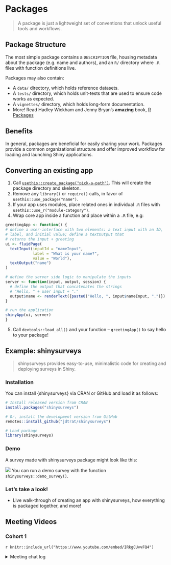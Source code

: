 # Packages

> A package is just a lightweight set of conventions that unlock useful tools and workflows.

## Package Structure

The most simple package contains a `DESCRIPTION` file, housing metadata about the package (e.g. name and authors), and an `R/` directory where `.R` files with function definitions live. 

Packages may also contain:

* A `data/` directory, which holds reference datasets.
* A `tests/` directory, which holds unit-tests that are used to ensure code works as expected.
* A `vignettes/` directory, which holds long-form documentation.
* More! Read Hadley Wickham and Jenny Bryan's **amazing** book, [R Packages](https://r-pkgs.org)

## Benefits

In general, packages are beneficial for easily sharing your work. Packages provide a common organizational structure and offer improved workflow for loading and launching Shiny applications.

## Converting an existing app

1. Call [`usethis::create_package("pick-a-path")`](https://r-pkgs.org/whole-game.html#create_package). This will create the package directory and skeleton. 
2. Remove any `library()` or `require()` calls, in favor of `usethis::use_package("name")`.
3. If your app uses modules, place related ones in individual `.R` files with `usethis::use_r("module-category")`. 
4. Wrap core app inside a function and place within a `.R` file, e.g:

```r

greetingApp <- function() {
# define a user-interface with two elements: a text input with an ID, 
# label, and initial value; define a textOutput that 
# returns the input + greeting
ui <- fluidPage(
  textInput(inputId = "nameInput", 
            label = "What is your name?", 
            value = "World"),
  textOutput("name")
)

# define the server side logic to manipulate the inputs
server <- function(input, output, session) {
  # define the output that concatenates the strings 
  # "Hello, " + user input + "."
  output$name <- renderText({paste0("Hello, ", input$nameInput, ".")})
}

# run the application
shinyApp(ui, server)
}
```

5. Call `devtools::load_all()` and your function -- `greetingApp()` to say hello to your package!

## Example: shinysurveys

> shinysurveys provides easy-to-use, minimalistic code for creating and deploying surveys in Shiny.

### Installation

You can install {shinysurveys} via CRAN or GitHub and load it as follows:

``` .r
# Install released version from CRAN
install.packages("shinysurveys")

# Or, install the development version from GitHub
remotes::install_github("jdtrat/shinysurveys")

# Load package
library(shinysurveys)
```

### Demo

A survey made with shinysurveys package might look like this:

![](https://www.jdtrat.com/project/shinysurveys/shinysurveys-final-demo.gif)
You can run a demo survey with the function `shinysurveys::demo_survey()`.

### Let's take a look!

* Live walk-through of creating an app with shinysurveys, how everything is packaged together, and more!


## Meeting Videos

### Cohort 1

`r knitr::include_url("https://www.youtube.com/embed/IRkgCUvvFQ4")`

<details>
  <summary> Meeting chat log </summary>
  
```
00:16:10	Russ Hyde:	Hi everyone
00:25:15	Robert Overman:	In the past the app itself had to be put into the inst folder of the package
00:27:41	Robert Overman:	So now being able to put it into the R folder makes things a lot easier, than having to do the odd reference back to runapp having it find the source file location to pull the server and ui
00:37:53	Jonathan Trattner:	https://github.com/jdtrat/shinysurveys
```
</details>
